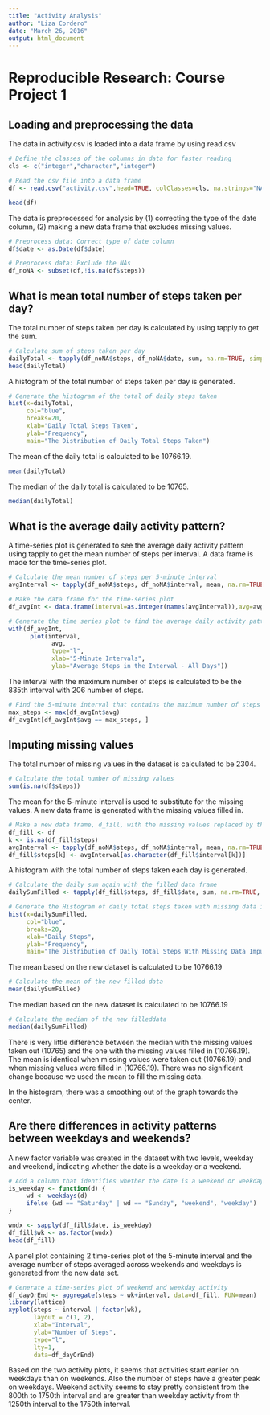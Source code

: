 ```yaml
---
title: "Activity Analysis"
author: "Liza Cordero"
date: "March 26, 2016"
output: html_document
---
```


# Reproducible Research: Course Project 1

## Loading and preprocessing the data

The data in activity.csv is loaded into a data frame by using read.csv

```r
# Define the classes of the columns in data for faster reading
cls <- c("integer","character","integer")

# Read the csv file into a data frame
df <- read.csv("activity.csv",head=TRUE, colClasses=cls, na.strings="NA")

head(df)
```

The data is preprocessed for analysis by (1) correcting the type of the date column, (2) making a new data frame that excludes missing values.

```r
# Preprocess data: Correct type of date column
df$date <- as.Date(df$date)

# Preprocess data: Exclude the NAs
df_noNA <- subset(df,!is.na(df$steps))
```

## What is mean total number of steps taken per day?

The total number of steps taken per day is calculated by using tapply to get the sum.

```r
# Calculate sum of steps taken per day
dailyTotal <- tapply(df_noNA$steps, df_noNA$date, sum, na.rm=TRUE, simplify=T)
head(dailyTotal)
```

A histogram of the total number of steps taken per day is generated.

```r
# Generate the histogram of the total of daily steps taken
hist(x=dailyTotal,
     col="blue",
     breaks=20,
     xlab="Daily Total Steps Taken",
     ylab="Frequency",
     main="The Distribution of Daily Total Steps Taken")

```

The mean of the daily total is calculated to be 10766.19.

```r
mean(dailyTotal)
```

The median of the daily total is calculated to be 10765.

```r
median(dailyTotal) 
```

## What is the average daily activity pattern?

A time-series plot is generated to see the average daily activity pattern using tapply to get the mean number of steps per interval.  A data frame is made for the time-series plot.

```r
# Calculate the mean number of steps per 5-minute interval
avgInterval <- tapply(df_noNA$steps, df_noNA$interval, mean, na.rm=TRUE, simplify=T)

# Make the data frame for the time-series plot
df_avgInt <- data.frame(interval=as.integer(names(avgInterval)),avg=avgInterval)
```

```r
# Generate the time series plot to find the average daily activity pattern
with(df_avgInt,
      plot(interval,
            avg,
            type="l",
            xlab="5-Minute Intervals",
            ylab="Average Steps in the Interval - All Days"))
```

The interval with the maximum number of steps is calculated to be the 835th interval with 206 number of steps.

```r
# Find the 5-minute interval that contains the maximum number of steps on average per day
max_steps <- max(df_avgInt$avg)
df_avgInt[df_avgInt$avg == max_steps, ]
```

## Imputing missing values

The total number of missing values in the dataset is calculated to be 2304.

```r
# Calculate the total number of missing values
sum(is.na(df$steps))
```

The mean for the 5-minute interval is used to substitute for the missing values.  A new data frame is generated with the missing values filled in.

```r
# Make a new data frame, d_fill, with the missing values replaced by the mean
df_fill <- df
k <- is.na(df_fill$steps)
avgInterval <- tapply(df_noNA$steps, df_noNA$interval, mean, na.rm=TRUE, simplify=T)
df_fill$steps[k] <- avgInterval[as.character(df_fill$interval[k])]
```

A histogram with the total number of steps taken each day is generated.

```r
# Calculate the daily sum again with the filled data frame
dailySumFilled <- tapply(df_fill$steps, df_fill$date, sum, na.rm=TRUE, simplify=T)

# Generate the Histogram of daily total steps taken with missing data imputed
hist(x=dailySumFilled,
     col="blue",
     breaks=20,
     xlab="Daily Steps",
     ylab="Frequency",
     main="The Distribution of Daily Total Steps With Missing Data Imputed")

```

The mean based on the new dataset is calculated to be 10766.19

```r
# Calculate the mean of the new filled data
mean(dailySumFilled)
```

The median based on the new dataset is calculated to be 10766.19

```r
# Calculate the median of the new filleddata
median(dailySumFilled)
```

There is very little difference between the median with the missing values taken out (10765) and the one with the missing values filled in (10766.19). The mean is identical when missing values were taken out (10766.19) and when missing values were filled in (10766.19).  There was no significant change because we used the mean to fill the missing data.

In the histogram, there was a smoothing out of the graph towards the center.

## Are there differences in activity patterns between weekdays and weekends?

A new factor variable was created in the dataset with two levels, weekday and weekend, indicating whether the date is a weekday or a weekend.

```r
# Add a column that identifies whether the date is a weekend or weekday to df_fill
is_weekday <- function(d) {
     wd <- weekdays(d)
     ifelse (wd == "Saturday" | wd == "Sunday", "weekend", "weekday")
}

wndx <- sapply(df_fill$date, is_weekday)
df_fill$wk <- as.factor(wndx)
head(df_fill)
```

A panel plot containing 2 time-series plot of the 5-minute interval and the average number of steps averaged across weekends and weekdays is generated from the new data set.

```r
# Generate a time-series plot of weekend and weekday activity
df_dayOrEnd <- aggregate(steps ~ wk+interval, data=df_fill, FUN=mean)
library(lattice)
xyplot(steps ~ interval | factor(wk),
       layout = c(1, 2),
       xlab="Interval",
       ylab="Number of Steps",
       type="l",
       lty=1,
       data=df_dayOrEnd)
```

Based on the two activity plots, it seems that activities start earlier on weekdays than on weekends. Also the number of steps have a greater peak on weekdays. Weekend activity seems to stay pretty consistent from the 800th to 1750th interval and are greater than weekday activity from th 1250th interval to the 1750th interval.